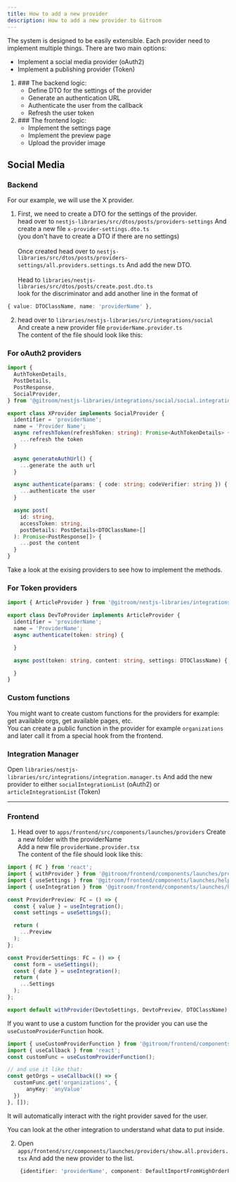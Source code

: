 ```yaml
---
title: How to add a new provider
description: How to add a new provider to Gitroom
---
```


The system is designed to be easily extensible.
Each provider need to implement multiple things.
There are two main options:
- Implement a social media provider (oAuth2)
- Implement a publishing provider (Token)

<ol>
  <li>
    ### The backend logic:
    <ul>
      <li>Define DTO for the settings of the provider</li>
      <li>Generate an authentication URL</li>
      <li>Authenticate the user from the callback</li>
      <li>Refresh the user token</li>
    </ul>
  </li>
  <li>
    ### The frontend logic:
    <ul>
      <li>Implement the settings page</li>
      <li>Implement the preview page</li>
      <li>Upload the provider image</li>
    </ul>
  </li>
</ol>

## Social Media

### Backend
For our example, we will use the X provider.<br />
1. First, we need to create a DTO for the settings of the provider.<br />
head over to `nestjs-libraries/src/dtos/posts/providers-settings`
And create a new file `x-provider-settings.dto.ts`<br />
(you don't have to create a DTO if there are no settings)<br /><br />
Once created head over to `nestjs-libraries/src/dtos/posts/providers-settings/all.providers.settings.ts`
And add the new DTO.<br /><br />
Head to `libraries/nestjs-libraries/src/dtos/posts/create.post.dto.ts`<br />
look for the discriminator and add another line in the format of<br />

```typescript
{ value: DTOClassName, name: 'providerName' },
```

2. head over to `libraries/nestjs-libraries/src/integrations/social`<br />
And create a new provider file `providerName.provider.ts`<br />
The content of the file should look like this:

### For oAuth2 providers

```typescript
import {
  AuthTokenDetails,
  PostDetails,
  PostResponse,
  SocialProvider,
} from '@gitroom/nestjs-libraries/integrations/social/social.integrations.interface';

export class XProvider implements SocialProvider {
  identifier = 'providerName';
  name = 'Provider Name';
  async refreshToken(refreshToken: string): Promise<AuthTokenDetails> {
    ...refresh the token
  }

  async generateAuthUrl() {
    ...generate the auth url
  }

  async authenticate(params: { code: string; codeVerifier: string }) {
    ...authenticate the user
  }

  async post(
    id: string,
    accessToken: string,
    postDetails: PostDetails<DTOClassName>[]
  ): Promise<PostResponse[]> {
    ...post the content
  }
}
```
Take a look at the exising providers to see how to implement the methods.

### For Token providers

```typescript
import { ArticleProvider } from '@gitroom/nestjs-libraries/integrations/article/article.integrations.interface';

export class DevToProvider implements ArticleProvider {
  identifier = 'providerName';
  name = 'ProviderName';
  async authenticate(token: string) {

  }

  async post(token: string, content: string, settings: DTOClassName) {

  }
}
```

### Custom functions
You might want to create custom functions for the providers for example: get available orgs, get available pages, etc.<br />
You can create a public function in the provider for example `organizations` and later call it from a special hook from the frontend.

### Integration Manager
Open `libraries/nestjs-libraries/src/integrations/integration.manager.ts`
And add the new provider to either `socialIntegrationList` (oAuth2) or `articleIntegrationList` (Token)

---

### Frontend

1. Head over to `apps/frontend/src/components/launches/providers`
Create a new folder with the providerName<br />
Add a new file `providerName.provider.tsx`<br />
The content of the file should look like this:

```typescript
import { FC } from 'react';
import { withProvider } from '@gitroom/frontend/components/launches/providers/high.order.provider';
import { useSettings } from '@gitroom/frontend/components/launches/helpers/use.values';
import { useIntegration } from '@gitroom/frontend/components/launches/helpers/use.integration';

const ProviderPreview: FC = () => {
  const { value } = useIntegration();
  const settings = useSettings();

  return (
    ...Preview
  );
};

const ProviderSettings: FC = () => {
  const form = useSettings();
  const { date } = useIntegration();
  return (
    ...Settings
  );
};

export default withProvider(DevtoSettings, DevtoPreview, DTOClassName);
```

If you want to use a custom function for the provider you can use the `useCustomProviderFunction` hook.

```typescript
import { useCustomProviderFunction } from '@gitroom/frontend/components/launches/helpers/use.custom.provider.function';
import { useCallback } from 'react';
const customFunc = useCustomProviderFunction();

// and use it like that:
const getOrgs = useCallback(() => {
  customFunc.get('organizations', {
      anyKey: 'anyValue'
  })
}, []);
```

It will automatically interact with the right provider saved for the user.

You can look at the other integration to understand what data to put inside.

2. Open `apps/frontend/src/components/launches/providers/show.all.providers.tsx`
And add the new provider to the list.
```typescript
    {identifier: 'providerName', component: DefaultImportFromHighOrderProvider},
```
